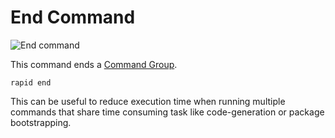 # End Command

<Image src="assets/vhs/end.gif" alt="End command" />

This command ends a [Command Group](/advanced/command-group).

```
rapid end
```

This can be useful to reduce execution time when running multiple commands that share time consuming task like code-generation or package bootstrapping.

